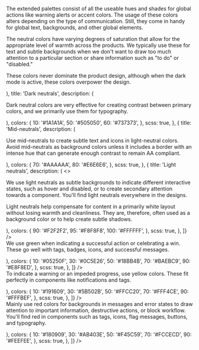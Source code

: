 
<Section style={{ paddingTop: 0 }}>
	<div className="csb-section__contained" style={{ marginBottom: 40 }}>
		<p>
			The extended palettes consist of all the useable hues and shades for
			global actions like warning alerts or accent colors. The usage of
			these colors alters depending on the type of communication. Still,
			they come in handy for global text, backgrounds, and other global
			elements.
		</p>
	</div>
	<Switcher>
		<div label="Neutrals" value="neutrals">
			<Palettes
				arrays={[
					{
						intro: (
							<>
								<p>
									The neutral colors have varying degrees of
									saturation that allow for the appropriate
									level of warmth across the products. We
									typically use these for text and subtle
									backgrounds when we don't want to draw too
									much attention to a particular section or
									share information such as "to do" or
									"disabled."
								</p>
								<p>
									These colors never dominate the product
									design, although when the dark mode is
									active, these colors overpower the design.
								</p>
							</>
						),
						title: 'Dark neutrals',
						description: (
							<p>
								Dark neutral colors are very effective for
								creating contrast between primary colors, and we
								primarily use them for typography.
							</p>
						),
						colors: {
							10: '#1A1A1A',
							50: '#505050',
							60: '#737373',
						},
						scss: true,
					},
					{
						title: 'Mid-neutrals',
						description: (
							<p>
								Use mid-neutrals to create subtle text and icons
								in light-neutral colors. Avoid mid-neutrals as
								background colors unless it includes a border
								with an intense hue that can generate enough
								contrast to remain AA compliant.
							</p>
						),
						colors: {
							70: '#AAAAAA',
							80: '#E6E6E6',
						},
						scss: true,
					},
					{
						title: 'Light neutrals',
						description: (
							<>
								<p>
									We use light neutrals as subtle backgrounds
									to indicate different interactive states,
									such as hover and disabled, or to create
									secondary attention towards a component.
									You'll find light neutrals everywhere in the
									designs.
								</p>
								<p>
									Light neutrals help compensate for content
									in a primarily white layout without losing
									warmth and cleanliness. They are, therefore,
									often used as a background color or to help
									create subtle shadows.
								</p>
							</>
						),
						colors: {
							90: '#F2F2F2',
							95: '#F8F8F8',
							100: '#FFFFFF',
						},
						scss: true,
					},
				]}
			/>
		</div>
		<div label="Green" value="green">
			<Palettes
				arrays={[
					{
						intro: (
							<p>
								We use green when indicating a successful action
								or celebrating a win. These go well with tags,
								badges, icons, and successful messages.
							</p>
						),
						colors: {
							10: '#05250F',
							30: '#0C5E26',
							50: '#18BB4B',
							70: '#BAEBC9',
							90: '#E8F8ED',
						},
						scss: true,
					},
				]}
			/>
		</div>
		<div label="Yellow" value="yellow">
			<Palettes
				arrays={[
					{
						intro: (
							<p>
								To indicate a warning or an impeded progress,
								use yellow colors. These fit perfectly in
								components like notifications and tags.
							</p>
						),
						colors: {
							10: '#191609',
							30: '#5B502B',
							50: '#FFCC20',
							70: '#FFF4CE',
							90: '#FFFBEF',
						},
						scss: true,
					},
				]}
			/>
		</div>
		<div label="Red" value="red">
			<Palettes
				arrays={[
					{
						intro: (
							<p>
								Mainly use red colors for backgrounds in
								messages and error states to draw attention to
								important information, destructive actions, or
								block workflow. You'll find red in components
								such as tags, icons, flag messages, buttons, and
								typography.
							</p>
						),
						colors: {
							10: '#180909',
							30: '#AB403E',
							50: '#F45C59',
							70: '#FCCECD',
							90: '#FEEFEE',
						},
						scss: true,
					},
				]}
			/>
		</div>
	</Switcher>
</Section>
